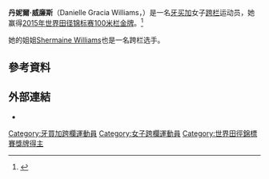 {{noteTA|1=zh-cn:0米;zh-hk:0米;zh-tw:0公尺}}
{{Infobox sportsperson
| name                      = Danielle Williams
| image                     = Danielle Williams (cropped).jpg
| alt                       = 
| real_name                 = 
| native_name               = 
| native_name_lang          = 
| english_name              = Danielle Williams
| birth_name                = 
| nationality               = {{JAM}}
| national_team             = {{JAM}}
| ethnicity                 = 
| hometown                  = 
| citizenship               = 
| birth_date                = {{Birth date and age|year=1992|month=9|day=14}}
| birth_place               = {{JAM}}聖安德魯區
| death_date                = 
| death_place               = 
| resting_place             = 
| resting_place_coordinates = 
| monuments                 = 
| residence                 = {{JAM}}
| education                 = 
| alma_mater                = 
| years_active              = 2010年－
| height                    = {{height|m=1.68}}
| weight                    = {{weight|kg=57}}
| spouse                    = 
| country                   = {{JAM}}
| sport                     = 田徑
| event                     = 短跑
| collegeteam               = 
| team                      = adidas
| turnedpro                 = 
| coach                     = 
| retired                   = 
| coaching                  = 
| worlds                    = 
{{ubl
|'''2010年世界青年田徑錦標賽'''：100公尺跨欄第四名
|'''2010年世界青年田徑錦標賽'''：4×100公尺接力第四名
|'''2013年夏季世界大學生運動會'''：100公尺跨欄（83.8公分）第三名
|'''2015年夏季世界大學生運動會'''：100公尺跨欄（83.8公分）第一名
|'''2015年世界田徑錦標賽'''：100公尺跨欄（83.8公分）第一名
|'''2016年IAAF世界挑戰賽北京站'''：100公尺跨欄（83.8公分）第一名
|'''2018年鑽石聯賽多哈站'''：100公尺跨欄（83.8公分）第五名
|'''2018年鑽石聯賽羅馬站'''：100公尺跨欄（83.8公分）第二名
|'''2018年鑽石聯賽奧斯陸'''：100公尺跨欄（83.8公分）第一名
|'''2018年鑽石聯賽斯德哥爾摩站'''：100公尺跨欄（83.8公分）第二名
|'''2018年鑽石聯賽倫敦站'''：100公尺跨欄（83.8公分）第四名
|'''2018年鑽石聯賽布魯塞爾站'''：100公尺跨欄（83.8公分）第三名
|'''2018年IAAF洲際盃'''：100公尺跨欄（83.8公分）第一名
|'''2019年鑽石聯賽多哈站'''：100公尺跨欄（83.8公分）第一名
|'''2019年鑽石聯賽摩納哥站'''：100公尺跨欄（83.8公分）第二名
|'''2019年鑽石聯賽倫敦站'''：100公尺跨欄（83.8公分）第一名
|'''2019年鑽石聯賽伯明罕站'''：100公尺跨欄（83.8公分）第一名
|'''2019年鑽石聯賽布魯塞爾站'''：100公尺跨欄（83.8公分）第一名
|'''2019年世界田徑錦標賽'''：100公尺跨欄（83.8公分）第三名
}}
| regionals                 = 
{{ubl
|'''2010年加勒比自由貿易協會運動會（Under 20）'''：100公尺第四名
|'''2010年加勒比自由貿易協會運動會（Under 20）'''：4×100公尺接力第三名
|'''2010年中美及加勒比青年田徑錦標賽（Under 20）'''：100公尺跨欄第一名
|'''2010年中美及加勒比青年田徑錦標賽（Under 20）'''：4×100公尺接力第一名
|'''2011年泛美青年田徑錦標賽'''：100公尺跨欄第二名
|'''2011年泛美青年田徑錦標賽'''：4×100公尺接力第二名
|'''2018年北美中美及加勒比田徑錦標賽'''：100公尺跨欄（83.8公分）第二名
}}
| nationals                 = 
{{ubl
|'''2010年牙買加成年田徑錦標賽'''：100公尺跨欄（83.8公分）第六名
|'''2011年NCAA室內田徑錦標賽（Division II）'''：60公尺第六名
|'''2011年NCAA室內田徑錦標賽（Division II）'''：60公尺跨欄第五名
|'''2011年NCAA室外田徑錦標賽（Division II）'''：100公尺第二名
|'''2013年牙買加成年田徑錦標賽'''：100公尺跨欄（83.8公分）第一名
|'''2014年NCAA室內田徑錦標賽（Division II）'''：60公尺第一名
|'''2014年牙買加成年田徑錦標賽'''：100公尺跨欄（83.8公分）第二名
|'''2015年牙買加成年田徑錦標賽'''：100公尺跨欄（83.8公分）第一名
|'''2016年Racers大獎賽'''：100公尺跨欄（83.8公分）第二名
|'''2016年熱力波士頓運動會'''：100公尺跨欄（83.8公分）第三名
|'''2016年牙買加成年田徑錦標賽'''：100公尺跨欄（83.8公分）第八名
|'''2017年Racers大獎賽'''：100公尺跨欄（83.8公分）第二名
|'''2018年熱力波士頓運動會'''：100公尺跨欄（83.8公分）第二名
|'''2018年牙買加成年田徑錦標賽'''：100公尺跨欄（83.8公分）第一名
}}
| olympics                  = 
| commonwealth              = 
{{ubl
|'''2014年大英國協運動會'''：100公尺跨欄（83.8公分）第四名
|'''2018年大英國協運動會'''：100公尺跨欄（83.8公分）第二名
}}
| highestranking            = 
{{plainlist|
*【50公尺跨欄-55公尺跨欄-60公尺跨欄-100公尺跨欄】：第一名（2019年7月23日）
}}
| pb                        = 
{{ubl
|'''60公尺'''：7.32秒 （2014年）
|'''100公尺'''：11.24秒A（W：-0.7） （2013年）
|'''100公尺'''：11.16秒（W：+4.7，超風速） （2014年）
|'''100公尺'''：11.25秒（W：+1.8） （2018年）
|'''200公尺'''：23.43秒 （2013年）
|'''200公尺'''：22.62秒A（W：-0.7） （2013年）
|'''300公尺'''：38.25秒 （2017年）
|'''400公尺'''：56.80秒 （2012年）
|'''60公尺跨欄'''：8.02秒 （2015年）
|'''100公尺跨欄（76.2公分）'''：13.75秒（W：-2.9） （2010年）
|'''100公尺跨欄（83.8公分）'''：12.32秒（W：+0.8） （2019年 '''全國紀錄'''）
}}
| medaltemplates            = 
{{MedalCountry|{{JAM}}}}
{{MedalSport|女子田徑}}
{{MedalCompetition|加勒比自由貿易協會運動會（Under 20）}}
{{MedalBronze|2010年英國開曼群島喬治敦|4×100公尺接力}}
{{MedalCompetition|中美及加勒比青年田徑錦標賽（Under 20）}}
{{MedalGold|2010年多明尼加共和國聖多明哥|100公尺跨欄}}
{{MedalGold|2010年多明尼加共和國聖多明哥|4×100公尺接力}}
{{MedalCompetition|泛美青年田徑錦標賽}}
{{MedalSilver|2011年美國佛羅里達州布勞沃德郡米拉馬爾|100公尺跨欄}}
{{MedalSilver|2011年美國佛羅里達州布勞沃德郡米拉馬爾|4×100公尺接力}}
{{MedalCompetition|夏季世界大學生運動會}}
{{MedalBronze|2013年俄羅斯喀山|100公尺跨欄（83.8公分）}}
{{MedalGold|2015年韓國光州廣域市|100公尺跨欄（83.8公分）}}
{{MedalCompetition|世界田徑錦標賽}}
{{MedalGold|2015年中國北京市朝陽區|100公尺跨欄（83.8公分）}}
{{MedalBronze|2019年卡達多哈|100公尺跨欄（83.8公分）}}
{{MedalCompetition|Racers大獎賽}}
{{MedalSilver|2016年牙買加京斯敦|100公尺跨欄（83.8公分）}}
{{MedalSilver|2017年牙買加京斯敦|100公尺跨欄（83.8公分）}}
{{MedalCompetition|IAAF世界挑戰賽北京站}}
{{MedalGold|2016年中國北京市朝陽區|100公尺跨欄（83.8公分）}}
{{MedalCompetition|熱力波士頓運動會}}
{{MedalBronze|2016年美國麻薩諸塞州波士頓|100公尺跨欄（83.8公分）}}
{{MedalSilver|2018年美國麻薩諸塞州波士頓|100公尺跨欄（83.8公分）}}
{{MedalCompetition|大英國協運動會}}
{{MedalSilver|2018年澳大利亞昆士蘭州黃金海岸|100公尺跨欄（83.8公分）}}
{{MedalCompetition|鑽石聯賽羅馬站}}
{{MedalSilver|2018年義大利羅馬|100公尺跨欄（83.8公分）}}
{{MedalCompetition|鑽石聯賽奧斯陸站}}
{{MedalGold|2018年挪威奧斯陸|100公尺跨欄（83.8公分）}}
{{MedalCompetition|鑽石聯賽斯德哥爾摩站}}
{{MedalSilver|2018年瑞典斯德哥爾摩|100公尺跨欄（83.8公分）}}
{{MedalCompetition|北美中美及加勒比田徑錦標賽}}
{{MedalSilver|2018年加拿大安大略省多倫多|100公尺跨欄（83.8公分）}}
{{MedalCompetition|鑽石聯賽布魯塞爾站}}
{{MedalBronze|2018年比利時布魯塞爾|100公尺跨欄（83.8公分）}}
{{MedalGold|2019年比利時布魯塞爾|100公尺跨欄（83.8公分）}}
{{MedalCompetition|IAAF洲際盃}}
{{MedalGold|2018年捷克Ostrava|100公尺跨欄（83.8公分）}}
{{MedalCompetition|鑽石聯賽多哈站}}
{{MedalGold|2019年卡達多哈|100公尺跨欄（83.8公分）}}
{{MedalCompetition|鑽石聯賽摩納哥站}}
{{MedalSilver|2019年摩納哥芳特維耶|100公尺跨欄（83.8公分）}}
{{MedalCompetition|鑽石聯賽倫敦站}}
{{MedalGold|2019年英國英格蘭倫敦|100公尺跨欄（83.8公分）}}
{{MedalCompetition|鑽石聯賽伯明罕站}}
{{MedalGold|2019年英國英格蘭伯明罕|100公尺跨欄（83.8公分）}}
| show-medals               = 
| updated                   = 2019年10月6日
}}
{{世大運獎牌記錄
|項目=田徑
|a1=2013
|b1=3
|c1=100公尺跨欄（83.8公分）
|a2=2015
|b2=1
|c2=100公尺跨欄（83.8公分）
}}
'''丹妮爾·威廉斯'''（Danielle Gracia Williams，{{bd|1992年|9月14日||}}）是一名[[牙买加|牙买加]]女子[[跨栏|跨栏]]运动员，她赢得[[2015年世界田径锦标赛|2015年世界田径锦标赛]][[100米栏|100米栏]][[金牌|金牌]]。<ref>{{Cite web |url=http://media.aws.iaaf.org/competitiondocuments/pdf/4875/AT-100H-W-f----.RS6.pdf |title=Final results |accessdate=2015-08-29 |archive-date=2015-09-20 |archive-url=https://web.archive.org/web/20150920073641/http://media.aws.iaaf.org/competitiondocuments/pdf/4875/AT-100H-W-f----.RS6.pdf |dead-url=yes }}</ref>

她的姐姐[[Shermaine_Williams|Shermaine Williams]]也是一名跨栏选手。

== 參考資料 ==
{{Reflist}}

== 外部連結 ==
*{{IAAF name|254805}}

{{DEFAULTSORT:Williams, Danielle}}

[[Category:牙買加跨欄運動員|Category:牙買加跨欄運動員]]
[[Category:女子跨欄運動員|Category:女子跨欄運動員]]
[[Category:世界田徑錦標賽獎牌得主|Category:世界田徑錦標賽獎牌得主]]